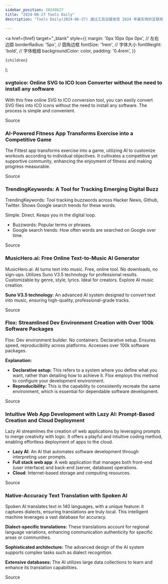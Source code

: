 ```yaml
---
sidebar_position: 20240627
title: "2024-06-27 Tools Daily"
description: "Tools Daily(2024-06-27) 通过工具日报发现 2024 年最实用的互联网软件、AI工具和产品！"

---
```



  <a
    href={href}
    target="_blank"
    style={{
      margin: '0px 10px 0px 0px', // 左右边距
      borderRadius: '5px', // 圆角边框
      fontSize: '1rem', // 字体大小
      fontWeight: 'bold', // 字体粗细
      backgroundColor: color,
      padding: '0.4rem',
    }}
  >
    {children}
  </a>
);

### svgtoico: Online SVG to ICO Icon Converter without the need to install any software

With this free online SVG to ICO conversion tool, you can easily convert SVG files into ICO icons without the need to install any software. The process is simple and convenient.

<Link href="https://informedainews.com/tools/svgtoico" color="#B0C4DE">Source</Link>

### AI-Powered Fitness App Transforms Exercise into a Competitive Game

The Fittest app transforms exercise into a game, utilizing AI to customize workouts according to individual objectives. It cultivates a competitive yet supportive community, enhancing the enjoyment of fitness and making progress measurable.

<Link href="https://www.producthunt.com/posts/the-fittest" color="#B0C4DE">Source</Link>

### TrendingKeywords: A Tool for Tracking Emerging Digital Buzz

TrendingKeywords: Tool tracking buzzwords across Hacker News, Github, Twitter. Shows Google search trends for these words.

Simple. Direct. Keeps you in the digital loop.

* Buzzwords: Popular terms or phrases.
* Google search trends: How often words are searched on Google over time.

<Link href="https://github.com/ruanyf/weekly/issues/4716" color="#B0C4DE">Source</Link>

### MusicHero.ai: Free Online Text-to-Music AI Generator

MusicHero.ai: AI turns text into music. Free, online tool. No downloads, no sign-ups. Utilizes Suno V3.5 technology for professional results. Customizable by genre, style, lyrics. Ideal for creators. Explore AI music creation.

**Suno V3.5 technology**: An advanced AI system designed to convert text into music, ensuring high-quality, professional-grade tracks.

<Link href="https://github.com/ruanyf/weekly/issues/4717" color="#B0C4DE">Source</Link>

### Flox: Streamlined Dev Environment Creation with Over 100k Software Packages

Flox: Dev environment builder. No containers. Declarative setup. Ensures speed, reproducibility across platforms. Accesses over 100k software packages.

**Explanation:**
- **Declarative setup:** This refers to a system where you define what you want, rather than detailing how to achieve it. Flox employs this method to configure your development environment.
- **Reproducibility:** This is the capability to consistently recreate the same environment, which is essential for dependable software development.

<Link href="https://www.producthunt.com/posts/flox-2" color="#B0C4DE">Source</Link>

### Intuitive Web App Development with Lazy AI: Prompt-Based Creation and Cloud Deployment

Lazy AI streamlines the creation of web applications by leveraging prompts to merge creativity with logic. It offers a playful and intuitive coding method, enabling effortless deployment of apps to the cloud.

* **Lazy AI**: An AI that automates software development through interpreting user prompts.
* **Full stack web app**: A web application that manages both front-end (user interface) and back-end (server, database) operations.
* **Cloud**: Internet-based storage and computing resources.

<Link href="https://www.producthunt.com/posts/lazy-ai-create-software-the-fun-way" color="#B0C4DE">Source</Link>

### Native-Accuracy Text Translation with Spoken AI

Spoken AI translates text in 140 languages, with a unique feature: it captures dialects, ensuring translations are truly local. This intelligent machine leverages a vast database for accuracy.

**Dialect-specific translations:** These translations account for regional language variations, enhancing communication authenticity for specific areas or communities.

**Sophisticated architecture:** The advanced design of the AI system supports complex tasks such as dialect recognition.

**Extensive databases:** The AI utilizes large data collections to learn and enhance its translation capabilities.

<Link href="https://www.producthunt.com/posts/spoken-ai" color="#B0C4DE">Source</Link>

